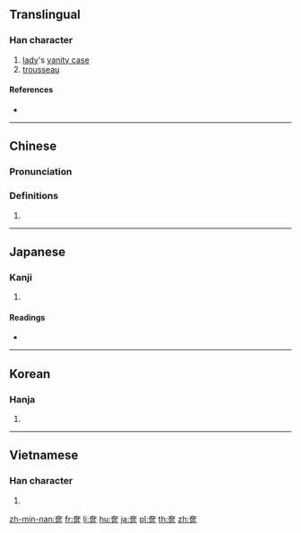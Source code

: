 {{also|匳|奁}}
==Translingual==

===Han character===
{{Han char|rn=37|rad=大|as=11|sn=14|four=40716|canj=KSRR|ids=⿱大區}}

# [[lady]]'s [[vanity case]]
# [[trousseau]]

====References====
* {{Han ref|kx=0253.220|dkj=05991|dj=0515.190|hdz=10547.120|uh=5969|ud=22889|bh=B9DD|bd=47581}}

----

==Chinese==
{{zh-forms|s=奁}}

===Pronunciation===
{{zh-pron
|m=lián
|c=lim4
|mc=
|oc=
|ma=
|cat=n
}}

===Definitions===
# {{rfdef|lang=zh}}

----

==Japanese==

===Kanji===
{{ja-kanji|grade=|rs=大11}}

# {{defn|lang=ja|sort=大11}}

====Readings====
* {{ja-readings|on=[[れん]] (ren)|kun=[[くしげ]] (kushige)}}

----

==Korean==

===Hanja===
{{ko-hanja|hangeul=렴|rv=ryeom|mr=ryŏm}}

# {{defn|lang=ko|sort=大11}}

----

==Vietnamese==

===Han character===
{{vi-hantu|[[liêm]]|rs=大11}}

# {{defn|lang=vi|sort=大11}}

[[zh-min-nan:奩]]
[[fr:奩]]
[[li:奩]]
[[hu:奩]]
[[ja:奩]]
[[pl:奩]]
[[th:奩]]
[[zh:奩]]